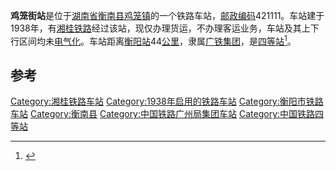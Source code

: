{{noteTA
|1=zh-cn:始发车次; zh-hk:列車班次;
|2=zh-cn:车次; zh-hk:班次;
}}
{{Infobox China railway station 
|车站名称 = 鸡笼街站
|车站名称拼音 = 
|车站地址 = [[湖南省|湖南省]][[衡南县|衡南县]]
|归属 = [[广铁集团|广铁集团]]
|车站等级 = [[四等站_(中铁)|四等站]]
|线路 = [[湘桂铁路|湘桂铁路]]
}}
'''鸡笼街站'''是位于[[湖南省|湖南省]][[衡南县|衡南县]][[鸡笼镇|鸡笼镇]]的一个铁路车站，[[邮政编码|邮政编码]]421111。车站建于1938年，有[[湘桂铁路|湘桂铁路]]经过该站，现仅办理货运，不办理客运业务，车站及其上下行区间均未[[电气化|电气化]]。车站距离[[衡阳站|衡阳站]]44[[公里|公里]]，隶属[[广铁集团|广铁集团]]，是[[四等站_(中铁)|四等站]]<ref>{{Cite book|title=中国铁路站名词典|last=孙本祥主编|first=|publisher=北京：[[中国铁道出版社|中国铁道出版社]]|year=2003.04|isbn=7-113-03941-3|location=|pages=480}}</ref>。

==参考==
{{reflist}}

{{start rail box}}
{{s-inop|[[谭子山站|谭子山站]]}}
{{s-line|[[湘桂铁路|湘桂铁路]]}}
{{s-inop|[[甘棠集站|甘棠集站]]}}
{{end box}}
{{湘桂铁路}}

[[Category:湘桂铁路车站|Category:湘桂铁路车站]]
[[Category:1938年启用的铁路车站|Category:1938年启用的铁路车站]]
[[Category:衡阳市铁路车站|Category:衡阳市铁路车站]]
[[Category:衡南县|Category:衡南县]]
[[Category:中国铁路广州局集团车站|Category:中国铁路广州局集团车站]]
[[Category:中国铁路四等站|Category:中国铁路四等站]]


{{铁路车站小作品}}
{{湖南小作品}}